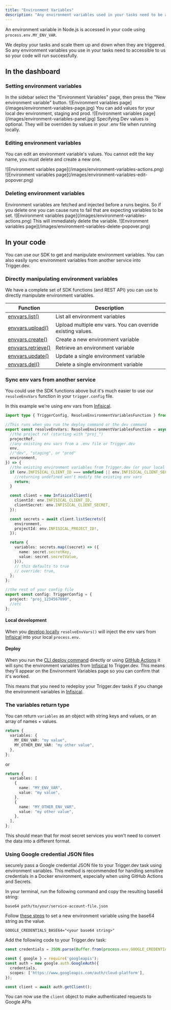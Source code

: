 ```yaml
---
title: "Environment Variables"
description: "Any environment variables used in your tasks need to be added so the deployed code will run successfully."
---
```


An environment variable in Node.js is accessed in your code using `process.env.MY_ENV_VAR`.

We deploy your tasks and scale them up and down when they are triggered. So any environment variables you use in your tasks need to accessible to us so your code will run successfully.

## In the dashboard

### Setting environment variables

<Steps>

<Step title="Go to the Environment Variables page">
  In the sidebar select the "Environment Variables" page, then press the "New environment variable"
  button. ![Environment variables page](/images/environment-variables-page.jpg)
</Step>

<Step title="Add your environment variables">
  You can add values for your local dev environment, staging and prod. ![Environment variables
  page](/images/environment-variables-panel.jpg)
</Step>

</Steps>

<Note>
  Specifying Dev values is optional. They will be overriden by values in your .env file when running
  locally.
</Note>

### Editing environment variables

You can edit an environment variable's values. You cannot edit the key name, you must delete and create a new one.

<Steps>

<Step title="Press the action button on a variable">
  ![Environment variables page](/images/environment-variables-actions.png)
</Step>

<Step title="Press edit">
  ![Environment variables page](/images/environment-variables-edit-popover.png)
</Step>

</Steps>

### Deleting environment variables

<Warn>
  Environment variables are fetched and injected before a runs begins. So if you delete one you can
  cause runs to fail that are expecting variables to be set.
</Warn>

<Steps>

<Step title="Press the action button on a variable">
  ![Environment variables page](/images/environment-variables-actions.png)
</Step>

<Step title="Press delete">
  This will immediately delete the variable. ![Environment variables
  page](/images/environment-variables-delete-popover.png)
</Step>

</Steps>

## In your code

You can use our SDK to get and manipulate environment variables. You can also easily sync environment variables from another service into Trigger.dev.

### Directly manipulating environment variables

We have a complete set of SDK functions (and REST API) you can use to directly manipulate environment variables.

| Function                                              | Description                                                 |
| ----------------------------------------------------- | ----------------------------------------------------------- |
| [envvars.list()](/management/envvars/list)         | List all environment variables                              |
| [envvars.upload()](/management/envvars/import)     | Upload multiple env vars. You can override existing values. |
| [envvars.create()](/management/envvars/create)     | Create a new environment variable                           |
| [envvars.retrieve()](/management/envvars/retrieve) | Retrieve an environment variable                            |
| [envvars.update()](/management/envvars/update)     | Update a single environment variable                        |
| [envvars.del()](/management/envvars/delete)        | Delete a single environment variable                        |

### Sync env vars from another service

You could use the SDK functions above but it's much easier to use our `resolveEnvVars` function in your `trigger.config` file.

In this example we're using env vars from [Infisical](https://infisical.com).

```ts /trigger.config.ts
import type { TriggerConfig, ResolveEnvironmentVariablesFunction } from "@trigger.dev/sdk/v3";

//This runs when you run the deploy command or the dev command
export const resolveEnvVars: ResolveEnvironmentVariablesFunction = async ({
  //the project ref (starting with "proj_")
  projectRef,
  //any existing env vars from a .env file or Trigger.dev
  env,
  //"dev", "staging", or "prod"
  environment,
}) => {
  //the existing environment variables from Trigger.dev (or your local .env file)
  if (env.INFISICAL_CLIENT_ID === undefined || env.INFISICAL_CLIENT_SECRET === undefined) {
    //returning undefined won't modify the existing env vars
    return;
  }

  const client = new InfisicalClient({
    clientId: env.INFISICAL_CLIENT_ID,
    clientSecret: env.INFISICAL_CLIENT_SECRET,
  });

  const secrets = await client.listSecrets({
    environment,
    projectId: env.INFISICAL_PROJECT_ID!,
  });

  return {
    variables: secrets.map((secret) => ({
      name: secret.secretKey,
      value: secret.secretValue,
    })),
    // this defaults to true
    // override: true,
  };
};

//the rest of your config file
export const config: TriggerConfig = {
  project: "proj_1234567890",
  //etc
};
```

#### Local development

When you [develop locally](/cli-dev) `resolveEnvVars()` will inject the env vars from [Infisical](https://infisical.com) into your local `process.env`.

#### Deploy

When you run the [CLI deploy command](/cli-deploy) directly or using [GitHub Actions](/github-actions) it will sync the environment variables from [Infisical](https://infisical.com) to Trigger.dev. This means they'll appear on the Environment Variables page so you can confirm that it's worked.

This means that you need to redeploy your Trigger.dev tasks if you change the environment variables in [Infisical](https://infisical.com).

### The variables return type

You can return `variables` as an object with string keys and values, or an array of names + values.

```ts
return {
  variables: {
    MY_ENV_VAR: "my value",
    MY_OTHER_ENV_VAR: "my other value",
  },
};
```

or

```ts
return {
  variables: [
    {
      name: "MY_ENV_VAR",
      value: "my value",
    },
    {
      name: "MY_OTHER_ENV_VAR",
      value: "my other value",
    },
  ],
};
```

This should mean that for most secret services you won't need to convert the data into a different format.

### Using Google credential JSON files

securely pass a Google credential JSON file to your Trigger.dev task using environment variables. This method is recommended for handling sensitive credentials in a Docker environment, especially when using GitHub Actions and Secrets.

<Steps>

<Step title="Convert the Google credential file to base64">

  In your terminal, run the following command and copy the resulting base64 string:

  ```
  base64 path/to/your/service-account-file.json
  ```

</Step>

<Step title="Set up the environment variable in Trigger.dev">

Follow [these steps](/deploy-environment-variables) to set a new environment variable using the base64 string as the value.

```
GOOGLE_CREDENTIALS_BASE64="<your base64 string>"
```

</Step>

<Step title="Use the environment variable in your code">

Add the following code to your Trigger.dev task:

```ts
const credentials = JSON.parse(Buffer.from(process.env.GOOGLE_CREDENTIALS_BASE64, 'base64').toString('utf8'));

const { google } = require('googleapis');
const auth = new google.auth.GoogleAuth({
  credentials,
  scopes: ['https://www.googleapis.com/auth/cloud-platform'],
});

const client = await auth.getClient();
```

</Step>

<Step title="Use the client in your code">

You can now use the `client` object to make authenticated requests to Google APIs

</Step>

</Steps>